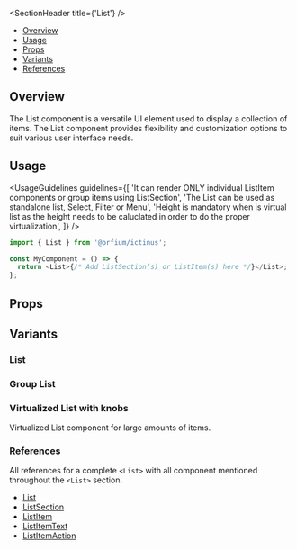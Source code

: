 
<Meta of={ListStories} />

<SectionHeader title={'List'} />

- [Overview](#overview)
- [Usage](#usage)
- [Props](#props)
- [Variants](#variants)
- [References](#references)

## Overview

The List component is a versatile UI element used to display a collection of items. The List component provides flexibility and customization options to suit various user interface needs.

## Usage

<UsageGuidelines
  guidelines={[
    'It can render ONLY individual ListItem components or group items using ListSection',
    'The List can be used as standalone list, Select, Filter or Menu',
    'Height is mandatory when is virtual list as the height needs to be caluclated in order to do the proper virtualization',
  ]}
/>

```js
import { List } from '@orfium/ictinus';

const MyComponent = () => {
  return <List>{/* Add ListSection(s) or ListItem(s) here */}</List>;
};
```

## Props

<ArgTypes of={List} />

## Variants

### List

<Canvas of={ListStories.ListStory} />

### Group List

<Canvas of={ListStories.GroupList} />

### Virtualized List with knobs

Virtualized List component for large amounts of items.

<Canvas of={ListStories.VirtualizedList} />

### References

All references for a complete `<List>` with all component mentioned throughout the `<List>` section.

- [List](?path=/docs/design-system-list-list--list)
- [ListSection](?path=/docs/design-system-list-listsection--normal-list-section)
- [ListItem](?path=/docs/design-system-list-listitem--list-item-compilations)
- [ListItemText](?path=/docs/design-system-list-listitemtext--list-item-text-normal)
- [ListItemAction](?path=/docs/design-system-list-listitemaction--page)
